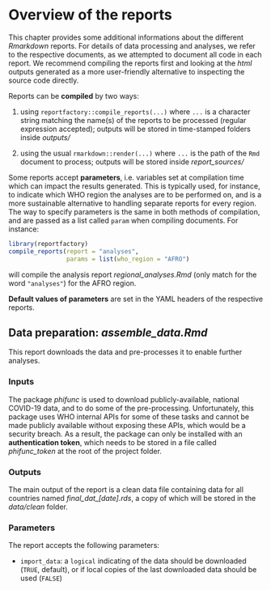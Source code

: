 # Overview of the reports {#reports}

This chapter provides some additional informations about the different
*Rmarkdown* reports. For details of data processing and analyses, we refer to
the respective documents, as we attempted to document all code in each
report. We recommend compiling the reports first and looking at the *html*
outputs generated as a more user-friendly alternative to inspecting the source
code directly.

Reports can be **compiled** by two ways:

1. using `reportfactory::compile_reports(...)` where `...` is a character string
  matching the name(s) of the reports to be processed (regular expression
  accepted); outputs will be stored in time-stamped folders inside *outputs/*

2. using the usual `rmarkdown::render(...)` where `...` is the path of the `Rmd`
  document to process; outputs will be stored inside *report_sources/*

Some reports accept **parameters**, i.e. variables set at compilation time which can
impact the results generated. This is typically used, for instance, to indicate
which WHO region the analyses are to be performed on, and is a more sustainable
alternative to handling separate reports for every region. The way to specify
parameters is the same in both methods of compilation, and are passed as a list
called `param` when compiling documents. For instance:

```r

library(reportfactory)
compile_reports(report = "analyses",
                params = list(who_region = "AFRO")

```

will compile the analysis report *regional_analyses.Rmd* (only match for the
word `"analyses"`) for the AFRO region.

**Default values of parameters** are set in the YAML headers of the respective
reports.






## Data preparation: *assemble_data.Rmd*

This report downloads the data and pre-processes it to enable further analyses.

### Inputs

The package *phifunc* is used to download publicly-available, national COVID-19
data, and to do some of the pre-processing. Unfortunately, this package uses WHO
internal APIs for some of these tasks and cannot be made publicly available
without exposing these APIs, which would be a security breach. As a result, the
package can only be installed with an **authentication token**, which needs to be
stored in a file called *phifunc_token* at the root of the project folder.

### Outputs

The main output of the report is a clean data file containing data for all
countries named *final_dat_[date].rds*, a copy of which will be stored in
the *data/clean* folder.

### Parameters

The report accepts the following parameters:

* `import_data`: a `logical` indicating of the data should be downloaded
  (`TRUE`, default), or if local copies of the last downloaded data should be
  used (`FALSE`)
  

